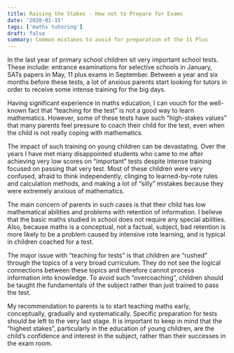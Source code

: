 ```yaml
---
title: Raising the Stakes - How not to Prepare for Exams
date: '2020-01-15'
tags: ['maths tutoring']
draft: false
summary: Common mistakes to avoid for preparation of the 11 Plus
---
```


<p>
  In the last year of primary school children sit very important school tests. These include:
  entrance examinations for selective schools in January, SATs papers in May, 11 plus exams in
  September. Between a year and six months before these tests, a lot of anxious parents start
  looking for tutors in order to receive some intense training for the big days.
</p>

<p>
  Having significant experience in maths education, I can vouch for the well-known fact that
  “teaching for the test” is not a good way to learn mathematics. However, some of these tests have
  such “high-stakes values” that many parents feel pressure to coach their child for the test, even
  when the child is not really coping with mathematics.
</p>

<p>
  The impact of such training on young children can be devastating. Over the years I have met many
  disappointed students who came to me after achieving very low scores on “important” tests despite
  intense training focused on passing that very test. Most of these children were very confused,
  afraid to think independently, clinging to learned-by-rote rules and calculation methods, and
  making a lot of “silly” mistakes because they were extremely anxious of mathematics.
</p>

<p>
  The main concern of parents in such cases is that their child has low mathematical abilities and
  problems with retention of information. I believe that the basic maths studied in school does not
  require any special abilities. Also, because maths is a conceptual, not a factual, subject, bad
  retention is more likely to be a problem caused by intensive rote learning, and is typical in
  children coached for a test.
</p>

<p>
  The major issue with “teaching for tests” is that children are “rushed” through the topics of a
  very broad curriculum. They do not see the logical connections between these topics and therefore
  cannot process information into knowledge. To avoid such “overcoaching”, children should be taught
  the fundamentals of the subject rather than just trained to pass the test.
</p>

<p>
  My recommendation to parents is to start teaching maths early, conceptually, gradually and
  systematically. Specific preparation for tests should be left to the very last stage. It is
  important to keep in mind that the “highest stakes”, particularly in the education of young
  children, are the child’s confidence and interest in the subject, rather than their successes in
  the exam room.
</p>
